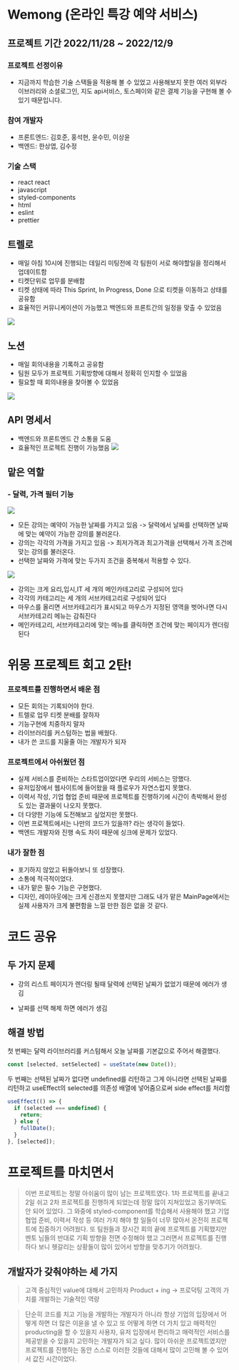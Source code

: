 # Wemong (온라인 특강 예약 서비스)

## 프로젝트 기간 2022/11/28 ~ 2022/12/9

### 프로젝트 선정이유

- 지금까지 학습한 기술 스택들을 적용해 볼 수 있었고 사용해보지 못한 여러 외부라이브러리와 소셜로그인, 지도 api서비스, 토스페이와 같은 결제 기능을 구현해 볼 수 있기 때문입니다.

### 참여 개발자

- 프론트엔드: 김호준, 홍석현, 윤수민, 이상윤
- 백엔드: 한상엽, 김수정

### 기술 스택

- react react
- javascript
- styled-components
- html
- eslint
- prettier

## 트렐로

- 매일 아침 10시에 진행되는 데일리 미팅전에 각 팀원이 서로 해야할일을 정리해서 업데이트함
- 티켓단위로 업무를 분배함
- 티켓 상태에 따라 This Sprint, In Progress, Done 으로 티켓을 이동하고 상태를 공유함
- 효율적인 커뮤니케이션이 가능했고 백엔드와 프론트간의 일정을 맞출 수 있었음

![](https://velog.velcdn.com/images/ghwns1007/post/74fad41a-2188-4d75-a2e6-8e83d44dcf25/image.png)

## 노션

- 매일 회의내용을 기록하고 공유함
- 팀원 모두가 프로젝트 기획방향에 대해서 정확히 인지할 수 있었음
- 필요할 때 회의내용을 찾아볼 수 있었음

![](https://velog.velcdn.com/images/ghwns1007/post/481c214e-892e-4348-ae03-1f13c5ba5709/image.png)

## API 명세서

- 백엔드와 프론트엔드 간 소통을 도움
- 효율적인 프로젝트 진행이 가능했음
  ![](https://velog.velcdn.com/images/ghwns1007/post/0b0bfead-bfba-447b-94a8-5da9fd9b5326/image.png)

## 맡은 역할

### - 달력, 가격 필터 기능

![](https://velog.velcdn.com/images/ghwns1007/post/502e4876-11e5-4075-abd4-c4a498703d10/image.png)

- 모든 강의는 예약이 가능한 날짜를 가지고 있음 -> 달력에서 날짜를 선택하면 날짜에 맞는 예약이 가능한 강의를 불러온다.
- 강의는 각각의 가격을 가지고 있음 -> 최저가격과 최고가격을 선택해서 가격 조건에 맞는 강의를 불러온다.
- 선택한 날짜와 가격에 맞는 두가지 조건을 중복해서 적용할 수 있다.

![](https://velog.velcdn.com/images/ghwns1007/post/60d8524f-757c-41e3-bf2f-74cde35a20b3/image.png)

- 강의는 크게 요리,입시,IT 세 개의 메인카테고리로 구성되어 있다
- 각각의 카테고리는 세 개의 서브카테고리로 구성되어 있다
- 마우스를 올리면 서브카테고리가 표시되고 마우스가 지정된 영역을 벗어나면 다시 서브카테고리 메뉴는 감춰진다
- 메인카테고리, 서브카테고리에 맞는 메뉴를 클릭하면 조건에 맞는 페이지가 렌더링 된다

# 위몽 프로젝트 회고 2탄!

### 프로젝트를 진행하면서 배운 점

- 모든 회의는 기록되어야 한다.
- 트렐로 업무 티켓 분배를 잘하자
- 기능구현에 치중하지 말자
- 라이브러리를 커스텀하는 법을 배웠다.
- 내가 쓴 코드를 지울줄 아는 개발자가 되자

### 프로젝트에서 아쉬웠던 점

- 실제 서비스를 준비하는 스타트업이었다면 우리의 서비스는 망했다.
- 유저입장에서 웹사이트에 들어왔을 때 플로우가 자연스럽지 못했다.
- 이력서 작성, 기업 협업 준비 때문에 프로젝트를 진행하기에 시간이 촉박해서 완성도 있는 결과물이 나오지 못했다.
- 더 다양한 기능에 도전해보고 싶었지만 못했다.
- 이번 프로젝트에서는 나만의 코드가 있을까? 라는 생각이 들었다.
- 백엔드 개발자와 진행 속도 차이 때문에 싱크에 문제가 있었다.

### 내가 잘한 점

- 포기하지 않았고 뒤돌아보니 또 성장했다.
- 소통에 적극적이었다.
- 내가 맡은 필수 기능은 구현했다.
- 디자인, 레이아웃에는 크게 신경쓰지 못했지만 그래도 내가 맡은 MainPage에서는 실제 사용자가 크게 불편함을 느낄 만한 점은 없을 것 같다.

# 코드 공유

## 두 가지 문제

- 강의 리스트 페이지가 렌더링 될때 달력에 선택된 날짜가 없었기 때문에 에러가 생김

- 날짜를 선택 해제 하면 에러가 생김

## 해결 방법

첫 번째는 달력 라이브러리를 커스텀해서 오늘 날짜를 기본값으로 주어서 해결했다.

```jsx
const [selected, setSelected] = useState(new Date());
```

두 번째는 선택된 날짜가 없다면 undefined를 리턴하고 그게 아니라면 선택된 날짜를 리턴하고 useEffect의 selected를 의존성 배열에 넣어줌으로써 side effect를 처리함

```jsx
useEffect(() => {
  if (selected === undefined) {
    return;
  } else {
    fullDate();
  }
}, [selected]);
```

# 프로젝트를 마치면서

> 이번 프로젝트는 정말 아쉬움이 많이 남는 프로젝트였다. 1차 프로젝트를 끝내고 2일 쉬고 2차 프로젝트를 진행하게 되었는데 정말 많이 지쳐있었고 동기부여도 안 되어 있었다. 그 와중에 styled-component를 학습해서 사용해야 했고 기업 협업 준비, 이력서 작성 등 여러 가지 해야 할 일들이 너무 많아서 온전히 프로젝트에 집중하기 어려웠다. 또 팀원들과 장시간 회의 끝에 프로젝트를 기획했지만 멘토 님들의 반대로 기획 방향을 전면 수정해야 했고 그러면서 프로젝트를 진행하다 보니 헷갈리는 상황들이 많이 있어서 방향을 맞추기가 어려웠다.

## 개발자가 갖춰야하는 세 가지

> 고객 중심적인 value에 대해서 고민하자
> Product + ing -> 프로덕팅
> 고객의 가치를 개발하는 기술적인 역량

> 단순히 코드를 치고 기능을 개발하는 개발자가 아니라 항상 기업의 입장에서 어떻게 하면 더 많은 이윤을 낼 수 있고 또 어떻게 하면 더 가치 있고 매력적인 producting을 할 수 있을지 사용자, 유저 입장에서 편리하고 매력적인 서비스를 제공받을 수 있을지 고민하는 개발자가 되고 싶다. 많이 아쉬운 프로젝트였지만 프로젝트를 진행하는 동안 스스로 이러한 것들에 대해서 많이 고민해 볼 수 있어서 값진 시간이었다.
